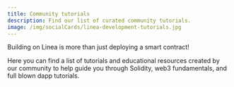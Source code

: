 ```yaml
---
title: Community tutorials
description: Find our list of curated community tutorials.
image: /img/socialCards/linea-development-tutorials.jpg
---
```



Building on Linea is more than just deploying a smart contract!

Here you can find a list of tutorials and educational resources created by our community to help 
guide you through Solidity, web3 fundamentals, and full blown dapp tutorials.

<DocCardList />